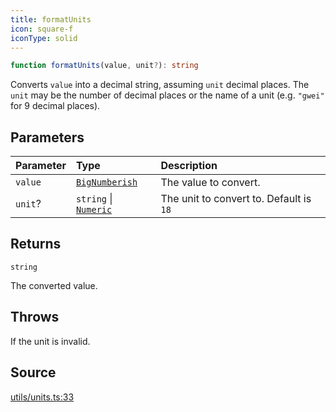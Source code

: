 ```yaml
---
title: formatUnits
icon: square-f
iconType: solid
---
```


```ts
function formatUnits(value, unit?): string
```

Converts `value` into a decimal string, assuming `unit` decimal places. The `unit` may be the number of decimal
places or the name of a unit (e.g. `"gwei"` for 9 decimal places).

## Parameters

| Parameter | Type | Description |
| :------ | :------ | :------ |
| `value` | [`BigNumberish`](/sdk/content/type-aliases/BigNumberish) | The value to convert. |
| `unit`? | `string` \| [`Numeric`](/sdk/content/type-aliases/Numeric) | The unit to convert to. Default is `18` |

## Returns

`string`

The converted value.

## Throws

If the unit is invalid.

## Source

[utils/units.ts:33](https://github.com/dominant-strategies/quais.js/blob/d79133d03d4e2f5f449e58c11b76623b0c041d22/src/utils/units.ts#L33)
